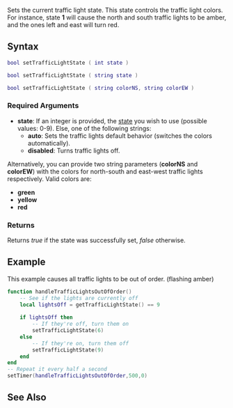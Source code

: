 
{{Server client function}}
Sets the current traffic light state. This state controls the traffic light colors. For instance, state '''1''' will cause the north and south traffic lights to be amber, and the ones left and east will turn red.

==Syntax==
<syntaxhighlight lang="lua">
bool setTrafficLightState ( int state )
</syntaxhighlight>
<syntaxhighlight lang="lua">
bool setTrafficLightState ( string state )
</syntaxhighlight>
<syntaxhighlight lang="lua">
bool setTrafficLightState ( string colorNS, string colorEW )
</syntaxhighlight>

===Required Arguments===
*'''state''': If an integer is provided, the [[/Traffic_light_states.md|state]] you wish to use (possible values: 0-9). Else, one of the following strings:
**'''auto''': Sets the traffic lights default behavior (switches the colors automatically).
**'''disabled''': Turns traffic lights off.
Alternatively, you can provide two string parameters ('''colorNS''' and '''colorEW''') with the colors for north-south and east-west traffic lights respectively. Valid colors are:
*'''green'''
*'''yellow'''
*'''red'''

===Returns===
Returns ''true'' if the state was successfully set, ''false'' otherwise.

==Example==
This example causes all traffic lights to be out of order. (flashing amber)

<syntaxhighlight lang="lua">
function handleTrafficLightsOutOfOrder()
    -- See if the lights are currently off
    local lightsOff = getTrafficLightState() == 9
    
    if lightsOff then
        -- If they're off, turn them on
        setTrafficLightState(6)
    else
        -- If they're on, turn them off
        setTrafficLightState(9)
    end
end
-- Repeat it every half a second
setTimer(handleTrafficLightsOutOfOrder,500,0)
</syntaxhighlight>

==See Also==
{{World_functions}}